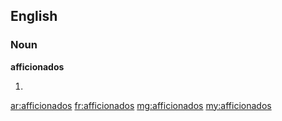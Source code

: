 ==English==

===Noun===
'''afficionados'''

# {{plural of|[[afficionado]]}}

[[ar:afficionados]]
[[fr:afficionados]]
[[mg:afficionados]]
[[my:afficionados]]